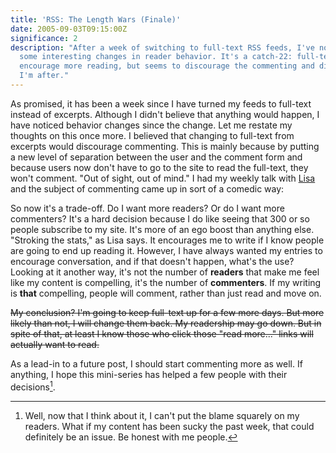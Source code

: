 ```yaml
---
title: 'RSS: The Length Wars (Finale)'
date: 2005-09-03T09:15:00Z
significance: 2
description: "After a week of switching to full-text RSS feeds, I've noticed
  some interesting changes in reader behavior. It's a catch-22: full-text may
  encourage more reading, but seems to discourage the commenting and discussion
  I'm after."
---
```


As promised, it has been a week since I have turned my feeds to full-text instead of excerpts. Although I didn't believe that anything would happen, I have noticed behavior changes since the change. Let me restate my thoughts on this once more. I believed that changing to full-text from excerpts would discourage commenting. This is mainly because by putting a new level of separation between the user and the comment form and because users now don't have to go to the site to read the full-text, they won't comment. "Out of sight, out of mind." I had my weekly talk with [Lisa][1] and the subject of commenting came up in sort of a comedic way:

<dialog>
  <dt>Bryan</dt>
  <dd>We just launched Facebook for high schools today.</dd>
  <dt>Lisa</dt>
  <dd>i saw that...</dd>
  <dt>Lisa</dt>
  <dd>very nice</dd>
  <dt>Bryan</dt>
  <dd>^_^</dd>
  <dt>Bryan</dt>
  <dd>You don't comment. :p</dd>
  <dt>Bryan</dt>
  <dd>j/k</dd>
  <dt>Lisa</dt>
  <dd>lol it's cuz i read on the feed</dd>
  <dt>Lisa</dt>
  <dd>i'll try to comment more</dd>
  <dt>Bryan</dt>
  <dd>:)</dd>
  <dt>Bryan</dt>
  <dd>See see? [Full-text] Feed discourages commenting.</dd>
  <dt>Lisa</dt>
  <dd>I'll have to make note.</dd>
  <dt>Lisa</dt>
  <dd>it totally does, but it does encourage reading... so it's a catch</dd>
</dialog>

So now it's a trade-off. Do I want more readers? Or do I want more commenters? It's a hard decision because I do like seeing that 300 or so people subscribe to my site. It's more of an ego boost than anything else. "Stroking the stats," as Lisa says. It encourages me to write if I know people are going to end up reading it. However, I have always wanted my entries to encourage conversation, and if that doesn't happen, what's the use? Looking at it another way, it's not the number of **readers** that make me feel like my content is compelling, it's the number of **commenters**. If my writing is **that** compelling, people will comment, rather than just read and move on.

<del>
  My conclusion? I'm going to keep full-text up for a few more days. But more likely than not, I will change them back.
  My readership may go down. But in spite of that, at least I know those who click those "read more..." links will
  actually want to read.
</del>

As a lead-in to a future post, I should start commenting more as well. If anything, I hope this mini-series has helped a few people with their decisions[^1].

[^1]: Well, now that I think about it, I can't put the blame squarely on my readers. What if my content has been sucky the past week, that could definitely be an issue. Be honest with me people.

[1]: http://www.lisamcmillan.com
